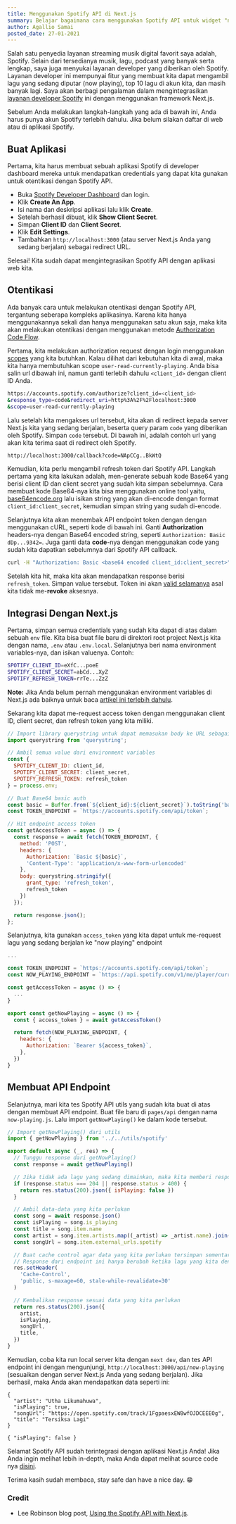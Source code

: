 ```yaml
---
title: Menggunakan Spotify API di Next.js
summary: Belajar bagaimana cara menggunakan Spotify API untuk widget "now playing" seperti yang ada di footer blog ini.
author: Agallio Samai
posted_date: 27-01-2021
---
```


Salah satu penyedia layanan streaming musik digital favorit saya adalah, Spotify. Selain dari tersedianya musik, lagu, podcast yang banyak serta lengkap, saya juga menyukai layanan developer yang diberikan oleh Spotify. Layanan developer ini mempunyai fitur yang membuat kita dapat mengambil lagu yang sedang diputar (now playing), top 10 lagu di akun kita, dan masih banyak lagi. Saya akan berbagi pengalaman dalam mengintegrasikan [layanan developer Spotify](https://developer.spotify.com/documentation/web-api/) ini dengan menggunakan framework Next.js.

Sebelum Anda melakukan langkah-langkah yang ada di bawah ini, Anda harus punya akun Spotify terlebih dahulu. Jika belum silakan daftar di web atau di aplikasi Spotify.

## Buat Aplikasi

Pertama, kita harus membuat sebuah aplikasi Spotify di developer dashboard mereka untuk mendapatkan credentials yang dapat kita gunakan untuk otentikasi dengan Spotify API.

- Buka [Spotify Developer Dashboard](https://developer.spotify.com/dashboard) dan login.
- Klik **Create An App**.
- Isi nama dan deskripsi aplikasi lalu klik **Create**.
- Setelah berhasil dibuat, klik **Show Client Secret**.
- Simpan **Client ID** dan **Client Secret**.
- Klik **Edit Settings**.
- Tambahkan `http://localhost:3000` (atau server Next.js Anda yang sedang berjalan) sebagai redirect URL.

Selesai! Kita sudah dapat mengintegrasikan Spotify API dengan aplikasi web kita.

## Otentikasi

Ada banyak cara untuk melakukan otentikasi dengan Spotify API, tergantung seberapa kompleks aplikasinya. Karena kita hanya menggunakannya sekali dan hanya menggunakan satu akun saja, maka kita akan melakukan otentikasi dengan menggunakan metode [Authorization Code Flow](https://developer.spotify.com/documentation/general/guides/authorization-guide/#authorization-code-flow).

Pertama, kita melakukan authorization request dengan login menggunakan [scopes](https://developer.spotify.com/documentation/general/guides/authorization-guide/#list-of-scopes) yang kita butuhkan. Kalau dilihat dari kebutuhan kita di awal, maka kita hanya membutuhkan scope `user-read-currently-playing`. Anda bisa salin url dibawah ini, namun ganti terlebih dahulu `<client_id>` dengan client ID Anda.

```bash
https://accounts.spotify.com/authorize?client_id=<client_id>
&response_type=code&redirect_uri=http%3A%2F%2Flocalhost:3000
&scope=user-read-currently-playing
```

Lalu setelah kita mengakses url tersebut, kita akan di redirect kepada server Next.js kita yang sedang berjalan, beserta query param `code` yang diberikan oleh Spotify. Simpan `code` tersebut. Di bawah ini, adalah contoh url yang akan kita terima saat di redirect oleh Spotify.

```bash
http://localhost:3000/callback?code=NApCCg..BkWtQ
```

Kemudian, kita perlu mengambil refresh token dari Spotify API. Langkah pertama yang kita lakukan adalah, men-generate sebuah kode Base64 yang berisi client ID dan client secret yang sudah kita simpan sebelumnya. Cara membuat kode Base64-nya kita bisa menggunakan online tool yaitu, [base64encode.org](https://www.base64encode.org/) lalu isikan string yang akan di-encode dengan format `client_id:client_secret`, kemudian simpan string yang sudah di-encode.

Selanjutnya kita akan menembak API endpoint token dengan dengan menggunakan cURL, seperti kode di bawah ini. Ganti **Authorization** headers-nya dengan Base64 encoded string, seperti `Authorization: Basic dDp...9342=`. Juga ganti data **code**-nya dengan menggunakan code yang sudah kita dapatkan sebelumnya dari Spotify API callback.

```bash
curl -H "Authorization: Basic <base64 encoded client_id:client_secret>" -d grant_type=authorization_code -d code=<code> -d redirect_uri=http%3A%2F%2Flocalhost:3000 https://accounts.spotify.com/api/token
```

Setelah kita hit, maka kita akan mendapatkan response berisi `refresh_token`. Simpan value tersebut. Token ini akan [valid selamanya](https://github.com/spotify/web-api/issues/374) asal kita tidak me-**revoke** aksesnya.

## Integrasi Dengan Next.js

Pertama, simpan semua credentials yang sudah kita dapat di atas dalam sebuah `env` file. Kita bisa buat file baru di direktori root project Next.js kita dengan nama, `.env` atau `.env.local`. Selanjutnya beri nama environment variables-nya, dan isikan valuenya. Contoh:

```bash
SPOTIFY_CLIENT_ID=eXfC...poeE
SPOTIFY_CLIENT_SECRET=abCd...XyZ
SPOTIFY_REFRESH_TOKEN=rrTe...ZzZ
```

**Note:** Jika Anda belum pernah menggunakan environment variables di Next.js ada baiknya untuk baca [artikel ini terlebih dahulu](https://nextjs.org/docs/basic-features/environment-variables).

Sekarang kita dapat me-request access token dengan menggunakan client ID, client secret, dan refresh token yang kita miliki.

```js:utils/spotify.js
// Import library querystring untuk dapat memasukan body ke URL sebagai parameters
import querystring from 'querystring';

// Ambil semua value dari environment variables
const {
  SPOTIFY_CLIENT_ID: client_id,
  SPOTIFY_CLIENT_SECRET: client_secret,
  SPOTIFY_REFRESH_TOKEN: refresh_token
} = process.env;

// Buat Base64 basic auth
const basic = Buffer.from(`${client_id}:${client_secret}`).toString('base64');
const TOKEN_ENDPOINT = `https://accounts.spotify.com/api/token`;

// Hit endpoint access token
const getAccessToken = async () => {
  const response = await fetch(TOKEN_ENDPOINT, {
    method: 'POST',
    headers: {
      Authorization: `Basic ${basic}`,
      'Content-Type': 'application/x-www-form-urlencoded'
    },
    body: querystring.stringify({
      grant_type: 'refresh_token',
      refresh_token
    })
  });

  return response.json();
};
```

Selanjutnya, kita gunakan `access_token` yang kita dapat untuk me-request lagu yang sedang berjalan ke "now playing" endpoint

```js:utils/spotify.js
...

const TOKEN_ENDPOINT = `https://accounts.spotify.com/api/token`;
const NOW_PLAYING_ENDPOINT = `https://api.spotify.com/v1/me/player/currently-playing`

const getAccessToken = async () => {
  ...
}

export const getNowPlaying = async () => {
  const { access_token } = await getAccessToken()

  return fetch(NOW_PLAYING_ENDPOINT, {
    headers: {
      Authorization: `Bearer ${access_token}`,
    },
  })
}
```

## Membuat API Endpoint

Selanjutnya, mari kita tes Spotify API utils yang sudah kita buat di atas dengan membuat API endpoint. Buat file baru di `pages/api` dengan nama `now-playing.js`. Lalu import `getNowPlaying()` ke dalam kode tersebut.

```js:pages/api/now-playing.js
// Import getNowPlaying() dari utils
import { getNowPlaying } from '../../utils/spotify'

export default async (_, res) => {
  // Tunggu response dari getNowPlaying()
  const response = await getNowPlaying()

  // Jika tidak ada lagu yang sedang dimainkan, maka kita memberi response `isPlaying: false`
  if (response.status === 204 || response.status > 400) {
    return res.status(200).json({ isPlaying: false })
  }

  // Ambil data-data yang kita perlukan
  const song = await response.json()
  const isPlaying = song.is_playing
  const title = song.item.name
  const artist = song.item.artists.map((_artist) => _artist.name).join(', ')
  const songUrl = song.item.external_urls.spotify

  // Buat cache control agar data yang kita perlukan tersimpan sementara
  // Response dari endpoint ini hanya berubah ketika lagu yang kita dengar berubah
  res.setHeader(
    'Cache-Control',
    'public, s-maxage=60, stale-while-revalidate=30'
  )

  // Kembalikan response sesuai data yang kita perlukan
  return res.status(200).json({
    artist,
    isPlaying,
    songUrl,
    title,
  })
}
```

Kemudian, coba kita run local server kita dengan `next dev`, dan tes API endpoint ini dengan mengunjungi, `http://localhost:3000/api/now-playing` (sesuaikan dengan server Next.js Anda yang sedang berjalan). Jika berhasil, maka Anda akan mendapatkan data seperti ini:

```json:Ada
{
  "artist": "Utha Likumahuwa",
  "isPlaying": true,
  "songUrl": "https://open.spotify.com/track/1FgpaesxEW8wfOJDCEEEOg",
  "title": "Tersiksa Lagi"
}
```

```json:Tidak
{ "isPlaying": false }
```

Selamat Spotify API sudah terintegrasi dengan aplikasi Next.js Anda! Jika Anda ingin melihat lebih in-depth, maka Anda dapat melihat source code nya [disini](https://github.com/agallio/agall.io/blob/main/src/utils/spotify.js).

Terima kasih sudah membaca, stay safe dan have a nice day. 😁

### Credit

- Lee Robinson blog post, [Using the Spotify API with Next.js](https://leerob.io/blog/spotify-api-nextjs).

